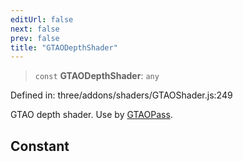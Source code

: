 ```yaml
---
editUrl: false
next: false
prev: false
title: "GTAODepthShader"
---
```


> `const` **GTAODepthShader**: `any`

Defined in: three/addons/shaders/GTAOShader.js:249

GTAO depth shader. Use by [GTAOPass](../classes/GTAOPass.html).

## Constant
